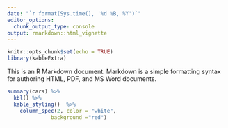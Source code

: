```yaml
---
date: "`r format(Sys.time(), '%d %B, %Y')`"
editor_options: 
  chunk_output_type: console
output: rmarkdown::html_vignette
---
```


```r
knitr::opts_chunk$set(echo = TRUE)
library(kableExtra)
```

This is an R Markdown document. Markdown is a simple formatting syntax for authoring HTML, PDF, and MS Word documents. 


```r
summary(cars) %>%
  kbl() %>%
  kable_styling()  %>%
    column_spec(2, color = "white",
              background ="red")
```


